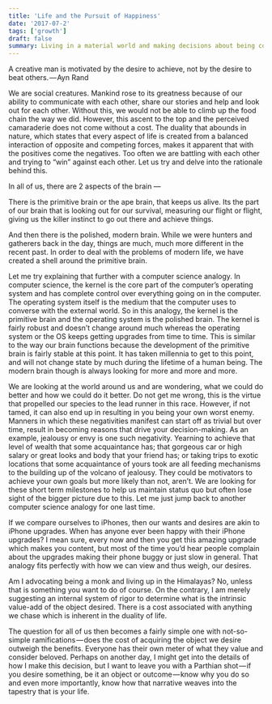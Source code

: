 ```yaml
---
title: 'Life and the Pursuit of Happiness'
date: '2017-07-2'
tags: ['growth']
draft: false
summary: Living in a material world and making decisions about being content
---
```


A creative man is motivated by the desire to achieve, not by the desire to beat others. — Ayn Rand

We are social creatures. Mankind rose to its greatness because of our ability to communicate with each other, share our stories and help and look out for each other. Without this, we would not be able to climb up the food chain the way we did. However, this ascent to the top and the perceived camaraderie does not come without a cost. The duality that abounds in nature, which states that every aspect of life is created from a balanced interaction of opposite and competing forces, makes it apparent that with the positives come the negatives. Too often we are battling with each other and trying to “win” against each other. Let us try and delve into the rationale behind this.

In all of us, there are 2 aspects of the brain —

There is the primitive brain or the ape brain, that keeps us alive. Its the part of our brain that is looking out for our survival, measuring our flight or flight, giving us the killer instinct to go out there and achieve things.

And then there is the polished, modern brain. While we were hunters and gatherers back in the day, things are much, much more different in the recent past. In order to deal with the problems of modern life, we have created a shell around the primitive brain.

Let me try explaining that further with a computer science analogy. In computer science, the kernel is the core part of the computer’s operating system and has complete control over everything going on in the computer. The operating system itself is the medium that the computer uses to converse with the external world. So in this analogy, the kernel is the primitive brain and the operating system is the polished brain. The kernel is fairly robust and doesn’t change around much whereas the operating system or the OS keeps getting upgrades from time to time. This is similar to the way our brain functions because the development of the primitive brain is fairly stable at this point. It has taken millennia to get to this point, and will not change state by much during the lifetime of a human being. The modern brain though is always looking for more and more and more.

We are looking at the world around us and are wondering, what we could do better and how we could do it better. Do not get me wrong, this is the virtue that propelled our species to the lead runner in this race. However, if not tamed, it can also end up in resulting in you being your own worst enemy.
Manners in which these negativities manifest can start off as trivial but over time, result in becoming reasons that drive your decision-making. As an example, jealousy or envy is one such negativity. Yearning to achieve that level of wealth that some acquaintance has; that gorgeous car or high salary or great looks and body that your friend has; or taking trips to exotic locations that some acquaintance of yours took are all feeding mechanisms to the building up of the volcano of jealousy. They could be motivators to achieve your own goals but more likely than not, aren’t. We are looking for these short term milestones to help us maintain status quo but often lose sight of the bigger picture due to this. Let me just jump back to another computer science analogy for one last time.

If we compare ourselves to iPhones, then our wants and desires are akin to iPhone upgrades. When has anyone ever been happy with their iPhone upgrades? I mean sure, every now and then you get this amazing upgrade which makes you content, but most of the time you’d hear people complain about the upgrades making their phone buggy or just slow in general. That analogy fits perfectly with how we can view and thus weigh, our desires.

Am I advocating being a monk and living up in the Himalayas? No, unless that is something you want to do of course. On the contrary, I am merely suggesting an internal system of rigor to determine what is the intrinsic value-add of the object desired. There is a cost associated with anything we chase which is inherent in the duality of life.

The question for all of us then becomes a fairly simple one with not-so-simple ramifications — does the cost of acquiring the object we desire outweigh the benefits. Everyone has their own meter of what they value and consider beloved. Perhaps on another day, I might get into the details of how I make this decision, but I want to leave you with a Parthian shot — if you desire something, be it an object or outcome — know why you do so and even more importantly, know how that narrative weaves into the tapestry that is your life.
